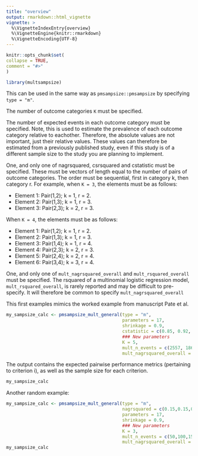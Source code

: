 ```yaml
---
title: "overview"
output: rmarkdown::html_vignette
vignette: >
  %\VignetteIndexEntry{overview}
  %\VignetteEngine{knitr::rmarkdown}
  %\VignetteEncoding{UTF-8}
---
```

  
```r
knitr::opts_chunk$set(
collapse = TRUE,
comment = "#>"
)
```

```r
library(multsampsize)
```

This can be used in the same way as `pmsampsize::pmsampsize` by specifying `type = "m"`. 

The number of outcome categories `K` must be specified. 

The number of expected events in each outcome category must be specified. Note, this is used to estimate the prevalence of each outcome category relative to eachother. Therefore, the absolute values are not important, just their relative values. These values can therefore be estimated from a previously published study, even if this study is of a different sample size to the study you are planning to implement.

One, and only one of nagrsquared, csrsquared and cstatistic must be specified. These must be vectors of length equal to the number of pairs of outcome categories. The order must be sequential, first in category k, then category r. For example, when `K = 3`, the elements must be as follows:

* Element 1: Pair(1,2); k = 1, r = 2.
* Element 2: Pair(1,3); k = 1, r = 3.
* Element 3: Pair(2,3); k = 2, r = 3.

When `K = 4`, the elements must be as follows:

* Element 1: Pair(1,2); k = 1, r = 2.
* Element 2: Pair(1,3); k = 1, r = 3.
* Element 3: Pair(1,4); k = 1, r = 4.
* Element 4: Pair(2,3); k = 2, r = 3.
* Element 5: Pair(2,4); k = 2, r = 4.
* Element 6: Pair(3,4); k = 3, r = 4.

One, and only one of `mult_nagrsquared_overall` and `mult_rsquared_overall` must be specified. The rsquared of a multinomial logistic regression model, `mult_rsquared_overall`, is rarely reported and may be difficult to pre-specify. It will therefore be common to specify `mult_nagrsquared_overall`

This first examples mimics the worked example from manuscript Pate et al.

```r
my_sampsize_calc <- pmsampsize_mult_general(type = "m",
                                            parameters = 17,
                                            shrinkage = 0.9,
                                            cstatistic = c(0.85, 0.92, 0.99, 0.95, 0.75, 0.95, 0.87, 0.87, 0.71, 0.82),
                                            ### New parameters
                                            K = 5,
                                            mult_n_events = c(2557, 186, 176, 467, 120),
                                            mult_nagrsquared_overall = 0.15)
```

The output contains the expected pairwise performance metrics (pertaining to criterion i), as well as the sample size for each criterion.

```r
my_sampsize_calc
```

Another random example:

```r
my_sampsize_calc <- pmsampsize_mult_general(type = "m",
                                            nagrsquared = c(0.15,0.15,0.15),
                                            parameters = 17,
                                            shrinkage = 0.9,
                                            ### New parameters
                                            K = 3,
                                            mult_n_events = c(50,100,150),
                                            mult_nagrsquared_overall = 0.15)
my_sampsize_calc
```
